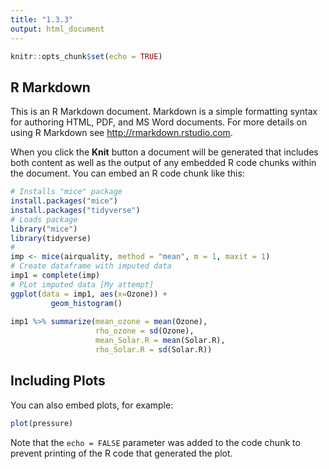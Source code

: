 ```yaml
---
title: "1.3.3"
output: html_document
---
```


```r
knitr::opts_chunk$set(echo = TRUE)
```

## R Markdown

This is an R Markdown document. Markdown is a simple formatting syntax for authoring HTML, PDF, and MS Word documents. For more details on using R Markdown see <http://rmarkdown.rstudio.com>.

When you click the **Knit** button a document will be generated that includes both content as well as the output of any embedded R code chunks within the document. You can embed an R code chunk like this:

```r
# Installs "mice" package
install.packages("mice")
install.packages("tidyverse")
# Loads package
library("mice")
library(tidyverse)
# 
imp <- mice(airquality, method = "mean", m = 1, maxit = 1)
# Create dataframe with imputed data
imp1 = complete(imp)
# PLot imputed data [My attempt]
ggplot(data = imp1, aes(x=Ozone)) +
         geom_histogram()
    
imp1 %>% summarize(mean_ozone = mean(Ozone),
                   rho_ozone = sd(Ozone),
                   mean_Solar.R = mean(Solar.R),
                   rho_Solar.R = sd(Solar.R))
```

## Including Plots

You can also embed plots, for example:

```r
plot(pressure)
```

Note that the `echo = FALSE` parameter was added to the code chunk to prevent printing of the R code that generated the plot.
